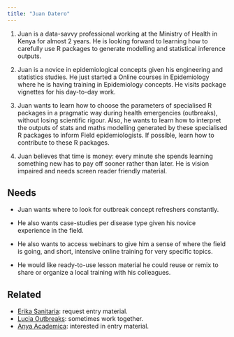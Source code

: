 ```yaml
---
title: "Juan Datero"
---
```


1.  Juan is a data-savvy professional working at the Ministry of Health in Kenya for almost 2 years. He is looking forward to learning how to carefully use R packages to generate modelling and statistical inference outputs.

2.  Juan is a novice in epidemiological concepts given his engineering and statistics studies. He just started a Online courses in Epidemiology where he is having training in Epidemiology concepts. He visits package vignettes for his day-to-day work.

3.  Juan wants to learn how to choose the parameters of specialised R packages in a pragmatic way during health emergencies (outbreaks), without losing scientific rigour. Also, he wants to learn how to interpret the outputs of stats and maths modelling generated by these specialised R packages to inform Field epidemiologists. If possible, learn how to contribute to these R packages.

4.  Juan believes that time is money: every minute she spends learning something new has to pay off sooner rather than later. He is vision impaired and needs screen reader friendly material.

## Needs

- Juan wants where to look for outbreak concept refreshers constantly. 

- He also wants case-studies per disease type given his novice experience in the field. 

- He also wants to access webinars to give him a sense of where the field is going, and short, intensive online training for very specific topics.

- He would like ready-to-use lesson material he could reuse or remix to share or organize a local training with his colleagues.

## Related

-   [Erika Sanitaria](erika-sanitaria.qmd): request entry material.
-   [Lucia Outbreaks](lucia-outbreaks.qmd): sometimes work together.
-   [Anya Academica](anya-academica.qmd): interested in entry material.
